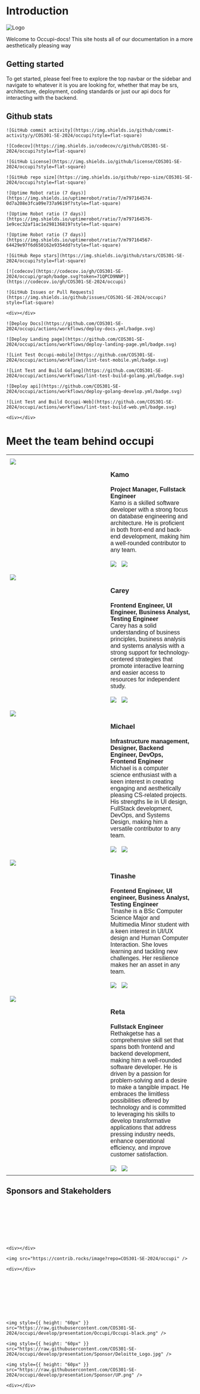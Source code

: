# Introduction

![Logo](https://raw.githubusercontent.com/COS301-SE-2024/occupi/develop/presentation/Occupi/Occupi-black.png)

Welcome to Occupi-docs! This site hosts all of our documentation in a more aesthetically pleasing way

## Getting started

To get started, please feel free to explore the top navbar or the sidebar and navigate to whatever it is you are looking for, whether that may be srs, architecture, deployment, coding standards or just our api docs for interacting with the backend.

## Github stats

<div style={{ display: 'flex', justifyContent: 'space-between', flexWrap: "wrap" }}>
    <div></div>

    ![GitHub commit activity](https://img.shields.io/github/commit-activity/y/COS301-SE-2024/occupi?style=flat-square)

    ![Codecov](https://img.shields.io/codecov/c/github/COS301-SE-2024/occupi?style=flat-square)

    ![GitHub License](https://img.shields.io/github/license/COS301-SE-2024/occupi?style=flat-square)

    ![GitHub repo size](https://img.shields.io/github/repo-size/COS301-SE-2024/occupi?style=flat-square)

    ![Uptime Robot ratio (7 days)](https://img.shields.io/uptimerobot/ratio/7/m797164574-0d7a208e3fca09e737a9619f?style=flat-square)

    ![Uptime Robot ratio (7 days)](https://img.shields.io/uptimerobot/ratio/7/m797164576-1e9cec32af1ac1e298136819?style=flat-square)

    ![Uptime Robot ratio (7 days)](https://img.shields.io/uptimerobot/ratio/7/m797164567-64429e97f6d650162e9354dd?style=flat-square)

    ![GitHub Repo stars](https://img.shields.io/github/stars/COS301-SE-2024/occupi?style=flat-square)

    [![codecov](https://codecov.io/gh/COS301-SE-2024/occupi/graph/badge.svg?token=71QPCD9NNP)](https://codecov.io/gh/COS301-SE-2024/occupi)

    ![GitHub Issues or Pull Requests](https://img.shields.io/github/issues/COS301-SE-2024/occupi?style=flat-square)

    <div></div>

</div>

<div style={{ display: 'flex', justifyContent: 'space-between', flexWrap: "wrap" }}>
    <div></div>

    ![Deploy Docs](https://github.com/COS301-SE-2024/occupi/actions/workflows/deploy-docs.yml/badge.svg)

    ![Deploy Landing page](https://github.com/COS301-SE-2024/occupi/actions/workflows/deploy-landing-page.yml/badge.svg)

    ![Lint Test Occupi-mobile](https://github.com/COS301-SE-2024/occupi/actions/workflows/lint-test-mobile.yml/badge.svg)

    ![Lint Test and Build Golang](https://github.com/COS301-SE-2024/occupi/actions/workflows/lint-test-build-golang.yml/badge.svg)

    ![Deploy api](https://github.com/COS301-SE-2024/occupi/actions/workflows/deploy-golang-develop.yml/badge.svg)

    ![Lint Test and Build Occupi-Web](https://github.com/COS301-SE-2024/occupi/actions/workflows/lint-test-build-web.yml/badge.svg)

    <div></div>

</div>

# Meet the team behind occupi
<table style="border-width: 1px; width: 100%; font-family: Arial, sans-serif; border-collapse: collapse;">
  <tr>
    <td style="vertical-align: top; width:auto; border: 0; padding: 10px; width: 250px;">
      <img src="/images/kamo.png">
    </td>
    <td style="vertical-align: top; width: auto; border: 0; padding: 10px;">
      <h2><b style="font-size: 18px;">Kamo</b></h2>
      <b style="font-size: 16px;">Project Manager, Fullstack Engineer</b><br>
      Kamo is a skilled software developer with a strong focus on database engineering and architecture. He is proficient in both front-end and back-end development, making him a well-rounded contributor to any team.
      <br><br>
      <a href="https://github.com/KamogeloMoeketse" style="text-decoration: none; margin-right: 10px; display: inline-block; vertical-align: middle;">
        <img src="https://skillicons.dev/icons?i=github"/>
      </a>
      <a href="https://www.linkedin.com/in/kamogelo-moeketse-a49351211/" style="text-decoration: none; margin-right: 10px; display: inline-block; vertical-align: middle;">
        <img src="https://skillicons.dev/icons?i=linkedin">
      </a>
    </td>
  </tr>
  <tr>
    <td style="vertical-align: top; width:auto; border: 0; padding: 10px; width: 250px;">
      <img src="/images/carey.png">
    </td>
    <td style="vertical-align: top; width: auto; border: 0; padding: 10px;">
      <h2><b style="font-size: 18px;">Carey</b></h2>
      <b style="font-size: 16px;">Frontend Engineer, UI Engineer, Business Analyst, Testing Engineer</b><br>
      Carey has a solid understanding of business principles, business analysis and systems analysis with a strong support for technology-centered strategies that promote interactive learning and easier access to resources for independent study.
      <br><br>
      <a href="https://github.com/u21631532" style="text-decoration: none; margin-right: 10px; display: inline-block; vertical-align: middle;">
        <img src="https://skillicons.dev/icons?i=github"/>
      </a>
      <a href="https://www.linkedin.com/in/cmokou/" style="text-decoration: none; margin-right: 10px; display: inline-block; vertical-align: middle;">
        <img src="https://skillicons.dev/icons?i=linkedin">
      </a>
    </td>
  </tr>
  <tr>
    <td style="vertical-align: top; width:auto; border: 0; padding: 10px; width: 250px;">
      <img src="/images/michael.png">
    </td>
    <td style="vertical-align: top; width: auto; border: 0; padding: 10px;">
      <h2><b style="font-size: 18px;">Michael</b></h2>
      <b style="font-size: 16px;">Infrastructure management, Designer, Backend Engineer, DevOps, Frontend Engineer</b><br>
      Michael is a computer science enthusiast with a keen interest in creating engaging and aesthetically pleasing CS-related projects. His strengths lie in UI design, FullStack development, DevOps, and Systems Design, making him a versatile contributor to any team.
      <br><br>
      <a href="https://github.com/waveyboym" style="text-decoration: none; margin-right: 10px; display: inline-block; vertical-align: middle;">
        <img src="https://skillicons.dev/icons?i=github"/>
      </a>
      <a href="https://www.linkedin.com/in/wavey/" style="text-decoration: none; margin-right: 10px; display: inline-block; vertical-align: middle;">
        <img src="https://skillicons.dev/icons?i=linkedin">
      </a>
    </td>
  </tr>
  <tr>
    <td style="vertical-align: top; width:auto; border: 0; padding: 10px; width: 250px;">
      <img src="/images/tinashe.png">
    </td>
    <td style="vertical-align: top; width: auto; border: 0; padding: 10px;">
      <h2><b style="font-size: 18px;">Tinashe</b></h2>
      <b style="font-size: 16px;">Frontend Engineer, UI engineer, Business Analyst, Testing Engineer</b><br>
      Tinashe is a BSc Computer Science Major and Multimedia Minor student with a keen interest in UI/UX design and Human Computer Interaction. She loves learning and tackling new challenges. Her resilience makes her an asset in any team.
      <br><br>
      <a href="https://github.com/Tinashe-Austin" style="text-decoration: none; margin-right: 10px; display: inline-block; vertical-align: middle;">
        <img src="https://skillicons.dev/icons?i=github"/>
      </a>
      <a href="http://www.linkedin.com/in/tinashe-austin" style="text-decoration: none; margin-right: 10px; display: inline-block; vertical-align: middle;">
        <img src="https://skillicons.dev/icons?i=linkedin">
      </a>
    </td>
  </tr>
  <tr>
    <td style="vertical-align: top; width:auto; border: 0; padding: 10px; width: 250px;">
      <img src="/images/retha.png">
    </td>
    <td style="vertical-align: top; width: auto; border: 0; padding: 10px;">
      <h2><b style="font-size: 18px;">Reta</b></h2>
      <b style="font-size: 16px;">Fullstack Engineer</b><br>
      Rethakgetse has a comprehensive skill set that spans both frontend and backend development, making him a well-rounded software developer. He is driven by a passion for problem-solving and a desire to make a tangible impact. He embraces the limitless possibilities offered by technology and is committed to leveraging his skills to develop transformative applications that address pressing industry needs, enhance operational efficiency, and improve customer satisfaction.
      <br><br>
      <a href="https://github.com/Rethakgetse-Manaka" style="text-decoration: none; margin-right: 10px; display: inline-block; vertical-align: middle;">
        <img src="https://skillicons.dev/icons?i=github"/>
      </a>
      <a href="http://www.linkedin.com/in/rethakgetse-manaka-7847bb227" style="text-decoration: none; margin-right: 10px; display: inline-block; vertical-align: middle;">
        <img src="https://skillicons.dev/icons?i=linkedin">
      </a>
    </td>
  </tr>
</table>

## Sponsors and Stakeholders
<br></br>
<br></br>
<br></br>
<div style={{ display: 'flex', flexDirection: "column", alignItems: 'center'}}>

    <div></div>

    <img src="https://contrib.rocks/image?repo=COS301-SE-2024/occupi" />

    <div></div>

</div>
<br></br>
<br></br>
<br></br>
<div style={{ display: 'flex', justifyContent: 'space-between', flexWrap: "wrap" }}>
    <div></div>

    <img style={{ height: "60px" }} src="https://raw.githubusercontent.com/COS301-SE-2024/occupi/develop/presentation/Occupi/Occupi-black.png" />

    <img style={{ height: "60px" }} src="https://raw.githubusercontent.com/COS301-SE-2024/occupi/develop/presentation/Sponsor/Deloitte_Logo.jpg" />

    <img style={{ height: "60px" }} src="https://raw.githubusercontent.com/COS301-SE-2024/occupi/develop/presentation/Sponsor/UP.png" />

    <div></div>

</div>
